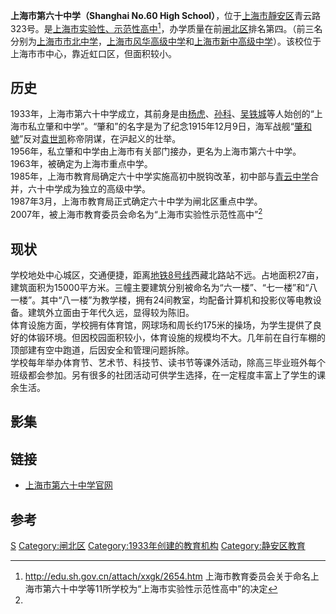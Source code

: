 {{coord|31|15|50.18|N|121|28|18.94|E|display=title}}
{{Infobox_Highschool2
| name=上海市第六十中学|
| motto=一切为了学生成才|
| established=1933年|{{Current}}
| type=[[上海市实验性、示范性高中|上海市实验性、示范性高中]]|
| principal=|
| country=[[中華人民共和國|中華人民共和國]]|
| city=[[上海|上海]]|
| address=青云路323号|
| website=http://www.no60school.edu.sh.cn/|
}}

{{文物保护单位
| 级别 = 省级
| 省区市 = 上海市
| 名称 = 上海大学遗址
| 图片 = 上海大學遺址.jpg
| 编号 = 
| 分类 = 近现代重要史迹及代表性建筑
| 时代 = 1927年
| 所在 = [[上海市|上海市]][[靜安区|靜安区]]
| 登录 = 1987年11月17日
}}

'''上海市第六十中学（Shanghai No.60 High School）'''，位于[[上海市|上海市]][[靜安区|靜安区]]青云路323号。是[[上海市实验性、示范性高中|上海市实验性、示范性高中]]<ref name="aa">http://edu.sh.gov.cn/attach/xxgk/2654.htm {{Wayback|url=http://edu.sh.gov.cn/attach/xxgk/2654.htm |date=20201104072315 }} 上海市教育委员会关于命名上海市第六十中学等11所学校为“上海市实验性示范性高中”的决定</ref>，办学质量在前[[闸北区|闸北区]]排名第四。（前三名分别为[[上海市市北中学|上海市市北中学]]，[[上海市风华高级中学|上海市风华高级中学]]和[[上海市新中高级中学|上海市新中高级中学]]）。该校位于上海市市中心，靠近虹口区，但面积较小。

== 历史 ==

1933年，上海市第六十中学成立，其前身是由[[杨虎|杨虎]]、[[孙科|孙科]]、[[吴铁城|吴铁城]]等人始创的“上海市私立肇和中学”。“肇和”的名字是为了纪念1915年12月9日，海军战舰“[[肇和号巡洋艦|肇和號]]”反对[[袁世凯|袁世凯]]称帝阴谋，在沪起义的壮举。<br />
1956年，私立肇和中学由上海市有关部门接办，更名为上海市第六十中学。<br />
1963年，被确定为上海市重点中学。<br />
1985年，上海市教育局确定六十中学实施高初中脱钩改革，初中部与[[青云中学|青云中学]]合并，六十中学成为独立的高级中学。<br />
1987年3月，上海市教育局正式确定六十中学为闸北区重点中学。<br />
2007年，被上海市教育委员会命名为“上海市实验性示范性高中”<ref name="aa" />

== 现状 ==

学校地处中心城区，交通便捷，距离[[上海轨道交通8号线|地铁8号线]]西藏北路站不远。占地面积27亩，建筑面积为15000平方米。三幢主要建筑分别被命名为“六一楼”、“七一楼”和“八一楼”。其中“八一楼”为教学楼，拥有24间教室，均配备计算机和投影仪等电教设备。建筑外立面由于年代久远，显得较为陈旧。<br />

体育设施方面，学校拥有体育馆，网球场和周长约175米的操场，为学生提供了良好的体锻环境。但因校园面积较小，体育设施的规模均不大。几年前在自行车棚的顶部建有空中跑道，后因安全和管理问题拆除。<br />

学校每年举办体育节、艺术节、科技节、读书节等课外活动，除高三毕业班外每个班级都会参加。另有很多的社团活动可供学生选择，在一定程度丰富上了学生的课余生活。<br />

==影集==
{{Gallery
|title=上海市第六十中學內景
|width=160
|height=170
|lines=5
|align=center
|File:Campus of shanghai 60th high school.JPG|操場
|File:上海市第六十中學.jpg|正門
|File:上海市第六十中學操場.jpg|操場
|File:上海市第六十中學071401.jpg|上海大學遺址
|File:上海市第六十中學071402.jpg|校內
}}

==链接==
*[http://www.no60school.edu.sh.cn/ 上海市第六十中学官网]{{Wayback|url=http://www.no60school.edu.sh.cn/ |date=20131023151652 }}
 
==参考==
{{Reflist}}
{{上海市实验性、示范性高中}}
{{上海市文物保护单位}}
[[Category:上海中等教育|S]]
[[Category:闸北区|Category:闸北区]]
[[Category:1933年创建的教育机构|Category:1933年创建的教育机构]]
[[Category:静安区教育|Category:静安区教育]]